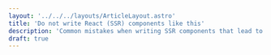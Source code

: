 ---
layout: '../../../layouts/ArticleLayout.astro'
title: 'Do not write React (SSR) components like this'
description: 'Common mistakes when writing SSR components that lead to poor UX'
draft: true
---

